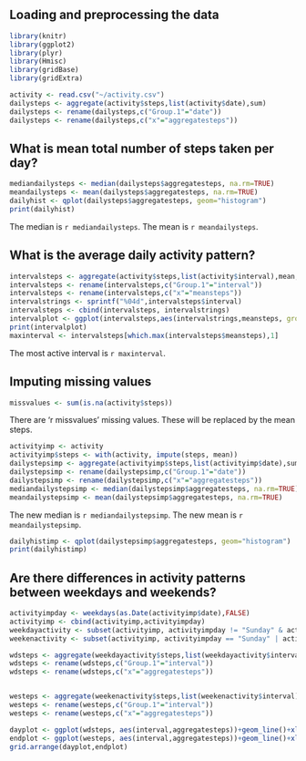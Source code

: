 ## Loading and preprocessing the data
``` {r echo=TRUE, warning=FALSE, message=FALSE, warning=FALSE, message=FALSE}
library(knitr)
library(ggplot2)
library(plyr)
library(Hmisc)
library(gridBase)
library(gridExtra)

activity <- read.csv("~/activity.csv")
dailysteps <- aggregate(activity$steps,list(activity$date),sum)
dailysteps <- rename(dailysteps,c("Group.1"="date"))
dailysteps <- rename(dailysteps,c("x"="aggregatesteps"))
```

## What is mean total number of steps taken per day?
``` {r echo=TRUE, warning=FALSE, message=FALSE}
mediandailysteps <- median(dailysteps$aggregatesteps, na.rm=TRUE)
meandailysteps <- mean(dailysteps$aggregatesteps, na.rm=TRUE)
dailyhist <- qplot(dailysteps$aggregatesteps, geom="histogram") 
print(dailyhist)
```
The  median is `r mediandailysteps`. The mean is `r meandailysteps`.

## What is the average daily activity pattern?
``` {r echo=TRUE, warning=FALSE, message=FALSE}
intervalsteps <- aggregate(activity$steps,list(activity$interval),mean,na.rm = TRUE)
intervalsteps <- rename(intervalsteps,c("Group.1"="interval"))
intervalsteps <- rename(intervalsteps,c("x"="meansteps"))
intervalstrings <- sprintf("%04d",intervalsteps$interval)
intervalsteps <- cbind(intervalsteps, intervalstrings)
intervalplot <- ggplot(intervalsteps,aes(intervalstrings,meansteps, group=1))+geom_line()+xlab("Interval")+ylab("Average Steps")
print(intervalplot)
maxinterval <- intervalsteps[which.max(intervalsteps$meansteps),1]
```
The most active interval is `r maxinterval`.

## Imputing missing values
``` {r echo=TRUE, warning=FALSE, message=FALSE}
missvalues <- sum(is.na(activity$steps))
```
There are 'r missvalues' missing values. These will be replaced by the mean steps.
``` {r echo=TRUE, warning=FALSE, message=FALSE}
activityimp <- activity
activityimp$steps <- with(activity, impute(steps, mean))
dailystepsimp <- aggregate(activityimp$steps,list(activityimp$date),sum)
dailystepsimp <- rename(dailystepsimp,c("Group.1"="date"))
dailystepsimp <- rename(dailystepsimp,c("x"="aggregatesteps"))
mediandailystepsimp <- median(dailystepsimp$aggregatesteps, na.rm=TRUE)
meandailystepsimp <- mean(dailystepsimp$aggregatesteps, na.rm=TRUE)
```
The new median is `r mediandailystepsimp`. The new mean is `r meandailystepsimp`.
``` {r echo=TRUE, warning=FALSE, message=FALSE}
dailyhistimp <- qplot(dailystepsimp$aggregatesteps, geom="histogram")
print(dailyhistimp)
```

## Are there differences in activity patterns between weekdays and weekends?
``` {r echo=TRUE, warning=FALSE, message=FALSE}
activityimpday <- weekdays(as.Date(activityimp$date),FALSE)
activityimp <- cbind(activityimp,activityimpday)
weekdayactivity <- subset(activityimp, activityimpday != "Sunday" & activityimpday != "Saturday")
weekenactivity <- subset(activityimp, activityimpday == "Sunday" | activityimpday == "Saturday")

wdsteps <- aggregate(weekdayactivity$steps,list(weekdayactivity$interval),mean)
wdsteps <- rename(wdsteps,c("Group.1"="interval"))
wdsteps <- rename(wdsteps,c("x"="aggregatesteps"))


westeps <- aggregate(weekenactivity$steps,list(weekenactivity$interval),mean)
westeps <- rename(westeps,c("Group.1"="interval"))
westeps <- rename(westeps,c("x"="aggregatesteps"))

dayplot <- ggplot(wdsteps, aes(interval,aggregatesteps))+geom_line()+xlab("Interval")+ylab("Average Steps")
endplot <- ggplot(westeps, aes(interval,aggregatesteps))+geom_line()+xlab("Interval")+ylab("Average Steps")
grid.arrange(dayplot,endplot)
```